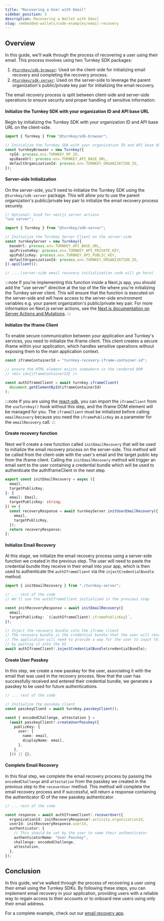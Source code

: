 ```yaml
---
title: "Recovering a User with Email"
sidebar_position: 5
description: Recovering a Wallet with Email
slug: /embedded-wallets/code-examples/email-recovery
---
```



## Overview

In this guide, we'll walk through the process of recovering a user using their email. This process involves using two Turnkey SDK packages:

1. [`@turnkey/sdk-browser`](https://www.npmjs.com/package/@turnkey/sdk-browser): Used on the client-side for initializing email recovery and completing the recovery process.
2. [`@turnkey/sdk-server`](https://www.npmjs.com/package/@turnkey/sdk-server): Used on the server-side to leverage the parent organization's public/private key pair for initializing the email recovery.

The email recovery process is split between client-side and server-side operations to ensure security and proper handling of sensitive information.

#### Initialize the Turnkey SDK with your organization ID and API base URL

Begin by initializing the Turnkey SDK with your organization ID and API base URL on the client-side.

```typescript title="/src/turnkey.ts"
import { Turnkey } from "@turnkey/sdk-browser";

// Initialize the Turnkey SDK with your organization ID and API base URL
const turnkeyBrowser = new Turnkey({
  rpId: process.env.TURNKEY_RP_ID,
  apiBaseUrl: process.env.TURNKEY_API_BASE_URL,
  defaultOrganizationId: process.env.TURNKEY_ORGANIZATION_ID,
});
```

#### Server-side Initialization

On the server-side, you'll need to initialize the Turnkey SDK using the `@turnkey/sdk-server` package. This will allow you to use the parent organization's public/private key pair to initialize the email recovery process securely.

```typescript title="src/turnkey-server.ts"
// Optional: Used for nextjs server actions
"use server";

import { Turnkey } from "@turnkey/sdk-server";

// Initialize the Turnkey Server Client on the server-side
const turnkeyServer = new Turnkey({
  baseUrl: process.env.TURNKEY_API_BASE_URL,
  apiPrivateKey: process.env.TURNKEY_API_PRIVATE_KEY,
  apiPublicKey: process.env.TURNKEY_API_PUBLIC_KEY,
  defaultOrganizationId: process.env.TURNKEY_ORGANIZATION_ID,
}).apiClient();

// ... (server-side email recovery initialization code will go here)
```

:::note
If you're implementing this function inside a Next.js app, you should add the "use server" directive at the top of the file where you're initializing the Turnkey server client.
This will ensure that the function is executed on the server-side and will have access to the server-side environment variables e.g. your parent organization's public/private key pair.
For more information on Next.js server actions, see the
[Next.js documentation on Server Actions and Mutations](https://nextjs.org/docs/app/building-your-application/data-fetching/server-actions-and-mutations).
:::

#### Initialize the Iframe Client

To enable secure communication between your application and Turnkey's services, you need to initialize the iframe client. This client creates a secure iframe within your application, which handles sensitive operations without exposing them to the main application context.

```typescript title="/src/turnkey.ts"
const iframeContainerId = "turnkey-recovery-iframe-container-id";

// ensure the HTML element exists somewhere in the rendered DOM
// <div id={iframeContainerId} />

const authIframeClient = await turnkey.iframeClient(
  document.getElementById(iframeContainerId)
);
```

:::note
If you are using the [react-sdk](/sdks/react), you can import the `iframeClient` from the `useTurnkey()` hook without this step,
and the iframe DOM element will be managed for you. The `iframeClient` must be initialized before calling `emailRecovery` because
you need the `iframePublicKey` as a parameter for the `emailRecovery` call.
:::

#### Create recovery function

Next we'll create a new function called `initEmailRecovery` that will be used to initialize the email recovery process on the server-side.
This method will be called from the client-side with the user's email and the target public key from the iframe client. Calling the `initEmailRecovery`
method will trigger an email sent to the user containing a credential bundle which will be used to authenticate the authIframeClient in the next step.

```typescript title="/src/turnkey-server.ts"
export const initEmailRecovery = async ({
  email,
  targetPublicKey,
}: {
  email: Email;
  targetPublicKey: string;
}) => {
  const recoveryResponse = await turnkeyServer.initUserEmailRecovery({
    email,
    targetPublicKey,
  });
  return recoveryResponse;
};
```

#### Initialize Email Recovery

At this stage, we initialize the email recovery process using a server-side function we created in the previous step.
The user will need to paste the credential bundle they receive in their email into your app, which is then used to
authenticate the `authIframeClient` via the `injectCredentialBundle` method.

```typescript title="/src/turnkey.ts"
import { initEmailRecovery } from "./turnkey-server";

// ... rest of the code
// We'll use the authIframeClient initialized in the previous step

const initRecoveryResponse = await initEmailRecovery({
  email,
  targetPublicKey: `${authIframeClient?.iframePublicKey}`,
});

// Inject the recovery bundle into the iframe client
// The recovery bundle is the credential bundle that the user will receive in their email
// The application will need to provide a way for the user to input this recovery bundle
// by pasting it into the UI
await authIframeClient!.injectCredentialBundle(credentialBundle);
```

#### Create User Passkey

In this step, we create a new passkey for the user, associating it with the email that was used in the recovery process.
Now that the user has successfully received and entered their credential bundle,
we generate a passkey to be used for future authentications.

```typescript title="/src/turnkey.ts"
// ... rest of the code

// Initialize the passkey client
const passkeyClient = await turnkey.passkeyClient();

const { encodedChallenge, attestation } =
  (await passkeyClient?.createUserPasskey({
    publicKey: {
      user: {
        name: email,
        displayName: email,
      },
    },
  })) || {};
```

#### Complete Email Recovery

In this final step, we complete the email recovery process by passing the `encodedChallenge` and `attestation` from the passkey we
created in the previous step to the `recoverUser` method.
This method will complete the email recovery process and if successful,
will return a response containing the authenticator ID of the new passkey authenticator.

```typescript title="/src/turnkey.ts"
// ... rest of the code

const response = await authIframeClient!.recoverUser({
  organizationId: initRecoveryResponse?.activity.organizationId,
  userId: initRecoveryResponse.userId,
  authenticator: {
    // This should be set by the user to name their authenticator
    authenticatorName: "User Passkey",
    challenge: encodedChallenge,
    attestation,
  },
});
```

## Conclusion

In this guide, we've walked through the process of recovering a user using their email using the Turnkey SDKs.
By following these steps, you can implement email recovery in your application,
providing users with a reliable way to regain access to their accounts or to onboard new users using only their email address.

For a complete example, check out our [email recovery app](https://github.com/tkhq/sdk/tree/main/examples/email-recovery).
